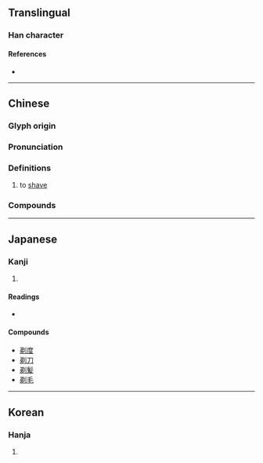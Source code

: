 {{character info/new}}
==Translingual==

===Han character===
{{Han char|rn=18|rad=刀|as=07|sn=9|four=82200|canj=CHLN|ids=⿰弟刂}}

====References====
* {{Han ref|kx=0139.260|dkj=01989|dj=0317.040|hdz=10342.150|uh=5243|ud=21059|bh=AB63|bd=43875}}

----

==Chinese==
{{zh-forms}}

===Glyph origin===
{{Han etym}}

===Pronunciation===
{{zh-pron
|m=tì
|ma=y
|dg=ти3
|c=tai3
|h=pfs=thi
|md=
|mn=ml:thè/thì/qz,xm,zz:thih
|mn_note=thè - literary; thì/thih - vernacular
|w=2thi
|mc=y
|oc=y
|cat=v
}}

===Definitions===
{{zh-hanzi}}

# to [[shave]]
#: {{zh-x|剃鬚|to shave off facial hair|C}}

===Compounds===
{{zh-der|剃光頭|剃刀|剃頭|剃頭挑子一頭熱|剃度|剃鬚刀|剃工|剃髮鋪|剃刀邊緣|剃髮|剃頭店|剃胎頭|剃頭匠|剃頭刀|剃頭挑子|剃頭擔子|披剃|鬼剃頭}}

----

==Japanese==

===Kanji===
{{ja-kanji|grade=uc|rs=刀07}}

# {{rfdef|ja|sort=刀07}}

====Readings====
* {{ja-readings|on=てい|kun=そ-る}}

====Compounds====
* [[剃度]]
* [[剃刀]]
* [[剃髪]]
* [[剃毛]]

----

==Korean==

===Hanja===
{{ko-hanja|hangeul=체}}

# {{rfdef|ko|sort=刀07}}